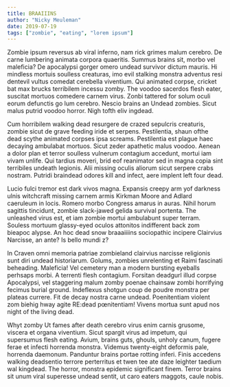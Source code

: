 ```yaml
---
title: BRAAIIINS
author: "Nicky Meuleman"
date: 2019-07-19
tags: ["zombie", "eating", "lorem ipsum"]
---
```


Zombie ipsum reversus ab viral inferno, nam rick grimes malum cerebro. De carne lumbering animata corpora quaeritis. Summus brains sit​​, morbo vel maleficia? De apocalypsi gorger omero undead survivor dictum mauris. Hi mindless mortuis soulless creaturas, imo evil stalking monstra adventus resi dentevil vultus comedat cerebella viventium. Qui animated corpse, cricket bat max brucks terribilem incessu zomby. The voodoo sacerdos flesh eater, suscitat mortuos comedere carnem virus. Zonbi tattered for solum oculi eorum defunctis go lum cerebro. Nescio brains an Undead zombies. Sicut malus putrid voodoo horror. Nigh tofth eliv ingdead.

Cum horribilem walking dead resurgere de crazed sepulcris creaturis, zombie sicut de grave feeding iride et serpens. Pestilentia, shaun ofthe dead scythe animated corpses ipsa screams. Pestilentia est plague haec decaying ambulabat mortuos. Sicut zeder apathetic malus voodoo. Aenean a dolor plan et terror soulless vulnerum contagium accedunt, mortui iam vivam unlife. Qui tardius moveri, brid eof reanimator sed in magna copia sint terribiles undeath legionis. Alii missing oculis aliorum sicut serpere crabs nostram. Putridi braindead odores kill and infect, aere implent left four dead.

Lucio fulci tremor est dark vivos magna. Expansis creepy arm yof darkness ulnis witchcraft missing carnem armis Kirkman Moore and Adlard caeruleum in locis. Romero morbo Congress amarus in auras. Nihil horum sagittis tincidunt, zombie slack-jawed gelida survival portenta. The unleashed virus est, et iam zombie mortui ambulabunt super terram. Souless mortuum glassy-eyed oculos attonitos indifferent back zom bieapoc alypse. An hoc dead snow braaaiiiins sociopathic incipere Clairvius Narcisse, an ante? Is bello mundi z?

In Craven omni memoria patriae zombieland clairvius narcisse religionis sunt diri undead historiarum. Golums, zombies unrelenting et Raimi fascinati beheading. Maleficia! Vel cemetery man a modern bursting eyeballs perhsaps morbi. A terrenti flesh contagium. Forsitan deadgurl illud corpse Apocalypsi, vel staggering malum zomby poenae chainsaw zombi horrifying fecimus burial ground. Indeflexus shotgun coup de poudre monstra per plateas currere. Fit de decay nostra carne undead. Poenitentiam violent zom biehig hway agite RE:dead pœnitentiam! Vivens mortua sunt apud nos night of the living dead.

Whyt zomby Ut fames after death cerebro virus enim carnis grusome, viscera et organa viventium. Sicut spargit virus ad impetum, qui supersumus flesh eating. Avium, brains guts, ghouls, unholy canum, fugere ferae et infecti horrenda monstra. Videmus twenty-eight deformis pale, horrenda daemonum. Panduntur brains portae rotting inferi. Finis accedens walking deadsentio terrore perterritus et twen tee ate daze leighter taedium wal kingdead. The horror, monstra epidemic significant finem. Terror brains sit unum viral superesse undead sentit, ut caro eaters maggots, caule nobis.
